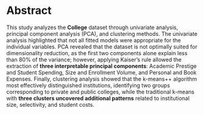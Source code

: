 # Abstract {-}

This study analyzes the **College** dataset through univariate analysis, principal component analysis (PCA), and clustering methods. The univariate analysis highlighted that not all fitted models were appropriate for the individual variables. PCA revealed that the dataset is not optimally suited for dimensionality reduction, as the first two components alone explain less than 80% of the variance; however, applying Kaiser’s rule allowed the extraction of **three interpretable principal components**: Academic Prestige and Student Spending, Size and Enrollment Volume, and Personal and Book Expenses. Finally, clustering analysis showed that the k-means++ algorithm most effectively distinguished institutions, identifying two groups corresponding to private and public colleges, while the traditional k-means with **three clusters uncovered additional patterns** related to institutional size, selectivity, and student costs.